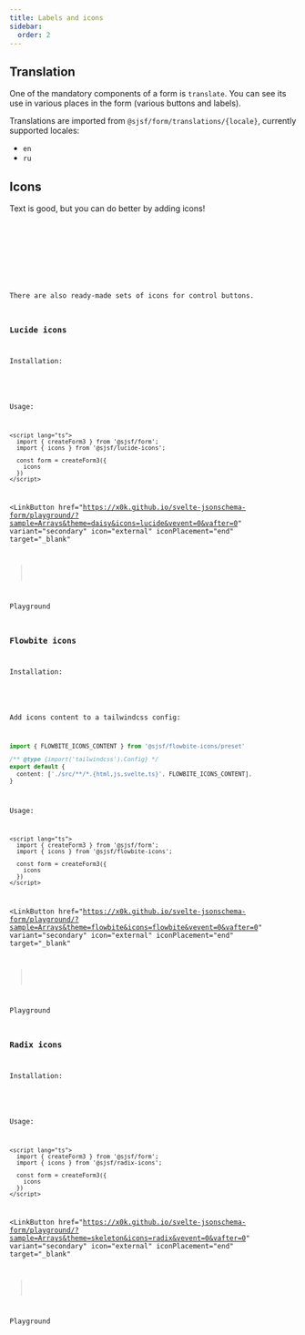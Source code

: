 ```yaml
---
title: Labels and icons
sidebar:
  order: 2
---
```





## Translation

One of the mandatory components of a form is `translate`. You can see its use in various places in the form (various buttons and labels).

Translations are imported from `@sjsf/form/translations/{locale}`, currently supported locales:

- `en`
- `ru`

<LinkCard title="Translation API reference" href="../../api-reference/translation/" />

## Icons

Text is good, but you can do better by adding icons!

<Code code={iconsCode} lang='svelte' />

<Card>
  <Icons />
</Card>


<LinkCard title="Icons API reference" href="../../api-reference/icons/" />

There are also ready-made sets of icons for control buttons.

### Lucide icons

Installation:

<Npm pkg="@sjsf/lucide-icons" />

Usage:

```svelte
<script lang="ts">
  import { createForm3 } from '@sjsf/form';
  import { icons } from '@sjsf/lucide-icons';

  const form = createForm3({
    icons
  })
</script>
```

<LinkButton
  href="https://x0k.github.io/svelte-jsonschema-form/playground/?sample=Arrays&theme=daisy&icons=lucide&vevent=0&vafter=0"
  variant="secondary"
  icon="external"
  iconPlacement="end"
  target="_blank"
>
  Playground
</LinkButton>

### Flowbite icons

Installation:

<Npm pkg="@sjsf/flowbite-icons" />

Add icons content to a tailwindcss config:

```typescript
import { FLOWBITE_ICONS_CONTENT } from '@sjsf/flowbite-icons/preset'

/** @type {import('tailwindcss').Config} */
export default {
  content: ['./src/**/*.{html,js,svelte,ts}', FLOWBITE_ICONS_CONTENT],
}
```

Usage:

```svelte
<script lang="ts">
  import { createForm3 } from '@sjsf/form';
  import { icons } from '@sjsf/flowbite-icons';

  const form = createForm3({
    icons
  })
</script>
```

<LinkButton
  href="https://x0k.github.io/svelte-jsonschema-form/playground/?sample=Arrays&theme=flowbite&icons=flowbite&vevent=0&vafter=0"
  variant="secondary"
  icon="external"
  iconPlacement="end"
  target="_blank"
>
  Playground
</LinkButton>

### Radix icons

Installation:

<Npm pkg="@sjsf/radix-icons" />

Usage:

```svelte
<script lang="ts">
  import { createForm3 } from '@sjsf/form';
  import { icons } from '@sjsf/radix-icons';

  const form = createForm3({
    icons
  })
</script>
```

<LinkButton
  href="https://x0k.github.io/svelte-jsonschema-form/playground/?sample=Arrays&theme=skeleton&icons=radix&vevent=0&vafter=0"
  variant="secondary"
  icon="external"
  iconPlacement="end"
  target="_blank"
>
  Playground
</LinkButton>
